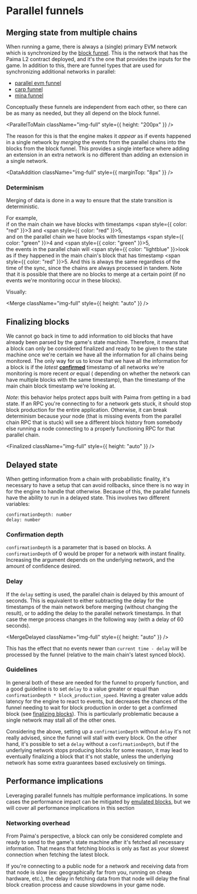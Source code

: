
# Parallel funnels

## Merging state from multiple chains

When running a game, there is always a (single) primary EVM network which is
synchronized by the [block funnel](../block-funnel). This is the network that has
the Paima L2 contract deployed, and it's the one that provides the inputs for
the game. In addition to this, there are funnel types that are used for
synchronizing additional networks in parallel:

- [parallel evm funnel](../parallel-evm-funnel)
- [carp funnel](../carp-funnel)
- [mina funnel](../mina-funnel) 

Conceptually these funnels are independent from each other, so there can be as
many as needed, but they all depend on the block funnel. 

<ParallelToMain className="img-full" style={{ height: "200px" }} />

The reason for this is
that the engine makes it _appear_ as if events happened in a single network by
_merging_ the events from the parallel chains into the blocks from the block
funnel. This provides a single interface where adding an extension in an extra
network is no different than adding an extension in a single network.

<DataAddition className="img-full" style={{ marginTop: "8px" }} />

### Determinism

Merging of data is done in a way to ensure that the state transition is deterministic.

For example,<br />
if on the main chain we have blocks with timestamps <span style={{ color: "red" }}>3</span> and <span style={{ color: "red" }}>5</span>,<br/>
and on the parallel chain we have blocks with timestamps <span style={{ color: "green" }}>4</span> and <span style={{ color: "green" }}>5</span>,<br />
the events in the parallel chain will <span style={{ color: "lightblue" }}>look as if</span> they happened in the main chain's block that has timestamp <span style={{ color: "red" }}>5</span>.
And this is always the same regardless of the time of the sync, since the chains are always processed in tandem.
Note that it is possible that there are no blocks to merge at a certain point (if no events we're monitoring occur in these blocks).

Visually:

<Merge className="img-full" style={{ height: "auto" }} />

## Finalizing blocks

We cannot go back in time to add information to old blocks that have already been parsed by the game's state machine.
Therefore, it means that a block can only be considered finalized and ready to be given to the state machine once we're certain we have all the information for all chains being monitored.
The only way for us to know that we have all the information for a block is if the _latest_ [**confirmed**](#confirmation-depth) timestamp of all networks we're monitoring is more recent *or* equal ( depending on whether the network can have multiple blocks with the same timestamp), than the timestamp of the main chain block timestamp we're looking at.

*Note*: this behavior helps protect apps built with Paima from getting in a bad state. If an RPC you're connecting to for a network gets stuck, it should stop block production for the entire application.
Otherwise, it can break determinism because your node (that is missing events from the parallel chain RPC that is stuck) will see a different block history from somebody else running a node connecting to a properly functioning RPC for that parallel chain.

<Finalized className="img-full" style={{ height: "auto" }} />

## Delayed state

When getting information from a chain with probabilistic finality, it's
necessary to have a setup that can avoid rollbacks, since there is no way in for
the engine to handle that otherwise. Because of this, the parallel funnels have
the ability to run in a delayed state. This involves two different variables:

```
confirmationDepth: number
delay: number
```

### Confirmation depth

`confirmationDepth` is a parameter that is based on blocks. A
`confirmationDepth` of 0 would be proper for a network with instant finality.
Increasing the argument depends on the underlying network, and the amount of
confidence desired.

### Delay

If the `delay` setting is used, the parallel chain is delayed by this amount of
seconds. This is equivalent to either subtracting the delay for the timestamps
of the main network before merging (without changing the result), or to adding
the delay to the parallel network timestamps. In that case the merge process
changes in the following way (with a delay of 60 seconds).

<MergeDelayed className="img-full" style={{ height: "auto" }} />

This has the effect that no events newer than `current time - delay` will be
processed by the funnel (relative to the main chain's latest synced block).

### Guidelines

In general both of these are needed for the funnel to properly function, and a
good guideline is to set `delay` to a value greater or equal than
`confirmationDepth * block_production_speed`. Having a greater value adds
latency for the engine to react to events, but decreases the chances of the
funnel needing to wait for block production in order to get a confirmed block
(see [finalizing blocks](#finalizing-blocks)). This is particularly problematic
because a single network may stall all of the other ones.

Considering the above, setting up a `confirmationDepth` without `delay` it's not
really advised, since the funnel will stall with every block. On the other hand,
it's possible to set a `delay` without a `confirmationDepth`, but if the
underlying network stops producing blocks for some reason, it may lead to
eventually finalizing a block that it's not stable, unless the underlying
network has some extra guarantees based exclusively on timings.

## Performance implications

Leveraging parallel funnels has multiple performance implications. In some cases the performance impact can be mitigated by [emulated blocks](./400-stable-tick-rate-funnel.mdx),
but we will cover all performance implications in this section

### Networking overhead

From Paima's perspective, a block can only be considered complete and ready to send to the game's state machine after it's fetched all necessary information.
That means that fetching blocks is only as fast as your slowest connection when fetching the latest block.

If you're connecting to a public node for a network and receiving data from that node is slow (ex: geographically far from you, running on cheap hardware, etc.),
the delay in fetching data from that node will delay the final block creation process and cause slowdowns in your game node.